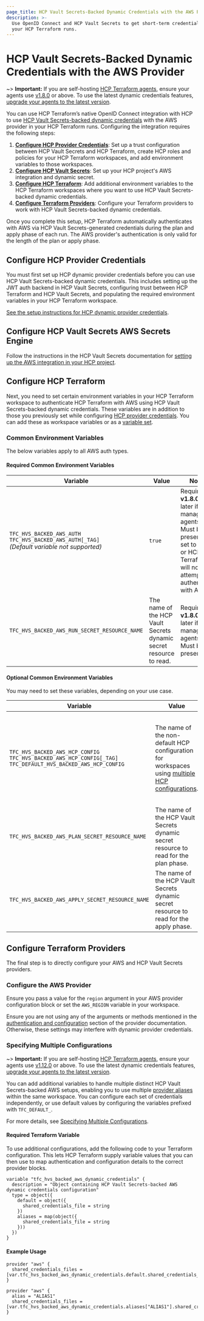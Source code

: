 ```yaml
---
page_title: HCP Vault Secrets-Backed Dynamic Credentials with the AWS Provider - Workspaces - HCP Terraform
description: >-
  Use OpenID Connect and HCP Vault Secrets to get short-term credentials for the AWS Terraform provider in
  your HCP Terraform runs.
---
```


# HCP Vault Secrets-Backed Dynamic Credentials with the AWS Provider

~> **Important:** If you are self-hosting [HCP Terraform agents](/terraform/cloud-docs/agents), ensure your agents use [v1.8.0](/terraform/cloud-docs/agents/changelog#1-8-0-04-18-2023) or above. To use the latest dynamic credentials features, [upgrade your agents to the latest version](/terraform/cloud-docs/agents/changelog).

You can use HCP Terraform’s native OpenID Connect integration with HCP to use [HCP Vault Secrets-backed dynamic credentials](/terraform/cloud-docs/workspaces/dynamic-provider-credentials/hcp-vault-secrets-backed) with the AWS provider in your HCP Terraform runs. Configuring the integration requires the following steps:

1. **[Configure HCP Provider Credentials](#configure-hcp-provider-credentials)**: Set up a trust configuration between HCP Vault Secrets and HCP Terraform, create HCP roles and policies for your HCP Terraform workspaces, and add environment variables to those workspaces.
2. **[Configure HCP Vault Secrets](#configure-hcp-vault-secrets-aws-secrets-engine)**: Set up your HCP project's AWS integration and dynamic secret.
3. **[Configure HCP Terraform](#configure-hcp-terraform)**: Add additional environment variables to the HCP Terraform workspaces where you want to use HCP Vault Secrets-backed dynamic credentials.
4. **[Configure Terraform Providers](#configure-terraform-providers)**: Configure your Terraform providers to work with HCP Vault Secrets-backed dynamic credentials.

Once you complete this setup, HCP Terraform automatically authenticates with AWS via HCP Vault Secrets-generated credentials during the plan and apply phase of each run. The AWS provider's authentication is only valid for the length of the plan or apply phase.

## Configure HCP Provider Credentials
You must first set up HCP dynamic provider credentials before you can use HCP Vault Secrets-backed dynamic credentials. This includes setting up the JWT auth backend in HCP Vault Secrets, configuring trust between HCP Terraform and HCP Vault Secrets, and populating the required environment variables in your HCP Terraform workspace.

[See the setup instructions for HCP dynamic provider credentials](/terraform/cloud-docs/workspaces/dynamic-provider-credentials/hcp-configuration).

## Configure HCP Vault Secrets AWS Secrets Engine
Follow the instructions in the HCP Vault Secrets documentation for [setting up the AWS integration in your HCP project](/hcp/docs/vault-secrets/dynamic-secrets/aws).

## Configure HCP Terraform
Next, you need to set certain environment variables in your HCP Terraform workspace to authenticate HCP Terraform with AWS using HCP Vault Secrets-backed dynamic credentials. These variables are in addition to those you previously set while configuring [HCP provider credentials](#configure-hcp-provider-credentials). You can add these as workspace variables or as a [variable set](/terraform/cloud-docs/workspaces/variables/managing-variables#variable-sets).
### Common Environment Variables
The below variables apply to all AWS auth types.

#### Required Common Environment Variables
| Variable                                                                                                | Value                                                                        | Notes                                                                                                                                                  |
|---------------------------------------------------------------------------------------------------------|------------------------------------------------------------------------------|--------------------------------------------------------------------------------------------------------------------------------------------------------|
| `TFC_HVS_BACKED_AWS_AUTH`<br />`TFC_HVS_BACKED_AWS_AUTH[_TAG]`<br />_(Default variable not supported)_  | `true`                                                                       | Requires **v1.8.0** or later if self-managing agents. Must be present and set to `true`, or HCP Terraform will not attempt to authenticate with AWS.   |
| `TFC_HVS_BACKED_AWS_RUN_SECRET_RESOURCE_NAME`                                                           | The name of the HCP Vault Secrets dynamic secret resource to read.           | Requires **v1.8.0** or later if self-managing agents. Must be present.                                                                                 |

#### Optional Common Environment Variables
You may need to set these variables, depending on your use case.

| Variable                                                                                                                    | Value                                                                                                                                                                                               | Notes                                                                                                                                      |
|-----------------------------------------------------------------------------------------------------------------------------|-----------------------------------------------------------------------------------------------------------------------------------------------------------------------------------------------------|--------------------------------------------------------------------------------------------------------------------------------------------|
| `TFC_HVS_BACKED_AWS_HCP_CONFIG`<br />`TFC_HVS_BACKED_AWS_HCP_CONFIG[_TAG]`<br />`TFC_DEFAULT_HVS_BACKED_AWS_HCP_CONFIG`     | The name of the non-default HCP configuration for workspaces using [multiple HCP configurations](/terraform/cloud-docs/workspaces/dynamic-provider-credentials/specifying-multiple-configurations). | Requires **v1.12.0** or later if self-managing agents. Will fall back to using the default HCP Vault Secrets configuration if not provided.|
| `TFC_HVS_BACKED_AWS_PLAN_SECRET_RESOURCE_NAME`                                                                              | The name of the HCP Vault Secrets dynamic secret resource to read for the plan phase.                                                                                                               | Requires **v1.8.0** or later if self-managing agents. Must be present.                                                                     |
| `TFC_HVS_BACKED_AWS_APPLY_SECRET_RESOURCE_NAME`                                                                             | The name of the HCP Vault Secrets dynamic secret resource to read for the apply phase.                                                                                                              | Requires **v1.8.0** or later if self-managing agents. Must be present.                                                                     |

## Configure Terraform Providers
The final step is to directly configure your AWS and HCP Vault Secrets providers.

### Configure the AWS Provider
Ensure you pass a value for the `region` argument in your AWS provider configuration block or set the `AWS_REGION` variable in your workspace.

Ensure you are not using any of the arguments or methods mentioned in the [authentication and configuration](https://registry.terraform.io/providers/hashicorp/aws/latest/docs#authentication-and-configuration) section of the provider documentation. Otherwise, these settings may interfere with dynamic provider credentials.

### Specifying Multiple Configurations

~> **Important:** If you are self-hosting [HCP Terraform agents](/terraform/cloud-docs/agents), ensure your agents use [v1.12.0](/terraform/cloud-docs/agents/changelog#1-12-0-07-26-2023) or above. To use the latest dynamic credentials features, [upgrade your agents to the latest version](/terraform/cloud-docs/agents/changelog).

You can add additional variables to handle multiple distinct HCP Vault Secrets-backed AWS setups, enabling you to use multiple [provider aliases](/terraform/language/providers/configuration#alias-multiple-provider-configurations) within the same workspace. You can configure each set of credentials independently, or use default values by configuring the variables prefixed with `TFC_DEFAULT_`.

For more details, see [Specifying Multiple Configurations](/terraform/cloud-docs/workspaces/dynamic-provider-credentials/specifying-multiple-configurations).

#### Required Terraform Variable

To use additional configurations, add the following code to your Terraform configuration. This lets HCP Terraform supply variable values that you can then use to map authentication and configuration details to the correct provider blocks.

```hcl
variable "tfc_hvs_backed_aws_dynamic_credentials" {
  description = "Object containing HCP Vault Secrets-backed AWS dynamic credentials configuration"
  type = object({
    default = object({
      shared_credentials_file = string
    })
    aliases = map(object({
      shared_credentials_file = string
    }))
  })
}
```

#### Example Usage

```hcl
provider "aws" {
  shared_credentials_files = [var.tfc_hvs_backed_aws_dynamic_credentials.default.shared_credentials_file]
}

provider "aws" {
  alias = "ALIAS1"
  shared_credentials_files = [var.tfc_hvs_backed_aws_dynamic_credentials.aliases["ALIAS1"].shared_credentials_file]
}
```
